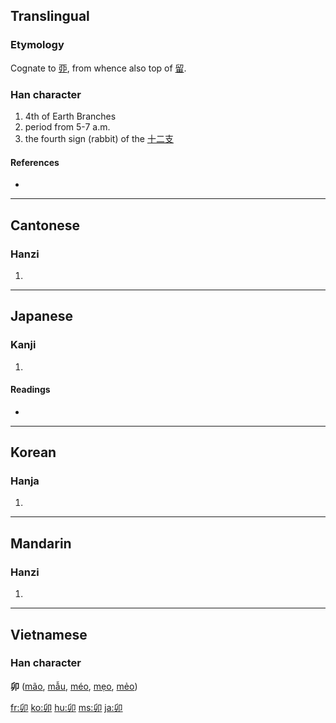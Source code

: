 {{also|卵|卬|戼}}
==Translingual==
===Etymology===
Cognate to [[丣]], from whence also top of [[留]].

===Han character===
{{Han char|rn=26|rad=卩|as=03|sn=5|four=7772<sub>0</sub>|canj=竹竹尸中 (HHSL)}}

# 4th of Earth Branches
# period from 5-7 a.m.
# the fourth sign (rabbit) of the [[十二支]] <!-- Apparently the Chinese use 兎 instead. -->

====References====
* {{Han ref|kx=0159.050|dkj=02847|dj=0363.150|hdz=10311.050|uh=536F|ud=21359|bh=A566|bd=42342}}

----

==Cantonese==

===Hanzi===
{{yue-hanzi|jyut=|y=maau5}}

# {{defn|Cantonese}}

----

==Japanese==

===Kanji===
{{ja-kanji|grade=|rs=卩03}}

# {{defn|Japanese}}

====Readings====
* {{ja-readings|on=[[ぼう]] (''bō'')|kun=[[う]] (''u'')}}

----

==Korean==

===Hanja===
{{ko-hanja|hangeul=묘|rv=myo|mr=myo}}

# {{defn|Korean}}

----

==Mandarin==

===Hanzi===
{{cmn-hanzi|pin=[[mǎo]] ([[mao3]])|wg=mao<sup>3</sup>}}

# {{defn|Mandarin}}

----

==Vietnamese==

===Han character===
'''卯''' ([[mão]], [[mẫu]], [[méo]], [[mẹo]], [[mẻo]])

[[fr:卯]]
[[ko:卯]]
[[hu:卯]]
[[ms:卯]]
[[ja:卯]]